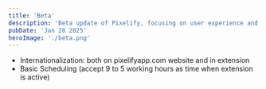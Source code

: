```yaml
---
title: 'Beta'
description: 'Beta update of Pixelify, focusing on user experience and introducing scheduling'
pubDate: 'Jan 28 2025'
heroImage: './beta.png'
---
```


* Internationalization: both on pixelifyapp.com website and in extension
* Basic Scheduling (accept 9 to 5 working hours as time when extension is active)
